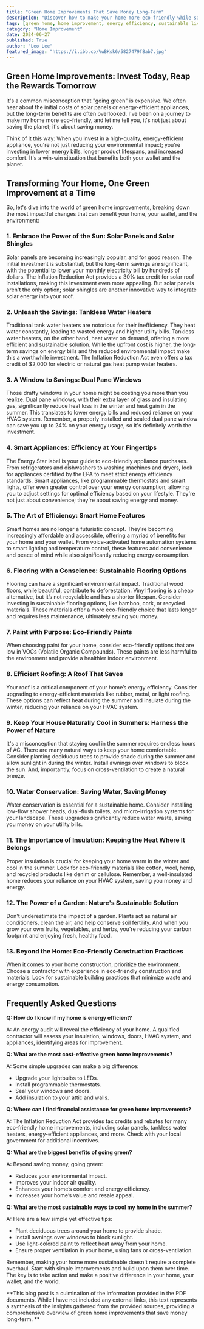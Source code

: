 ```yaml
---
title: "Green Home Improvements That Save Money Long-Term"
description: "Discover how to make your home more eco-friendly while saving money long-term. This guide covers green home improvements like solar panels, tankless water heaters, and energy-efficient appliances, explaining how they benefit your wallet and the environment."
tags: [green home, home improvement, energy efficiency, sustainable living, eco-friendly, save money, solar panels, tankless water heater, energy-efficient appliances, home renovation, environmentally friendly]
category: "Home Improvement"
date: 2024-06-27
published: True
author: "Leo Lee"
featured_image: "https://i.ibb.co/VwBKsk6/5827479f8ab7.jpg"
---
```


##  Green Home Improvements: Invest Today, Reap the Rewards Tomorrow 

It's a common misconception that "going green" is expensive.  We often hear about the initial costs of solar panels or energy-efficient appliances, but the long-term benefits are often overlooked.  I've been on a journey to make my home more eco-friendly, and let me tell you, it's not just about saving the planet; it's about saving money.

Think of it this way: When you invest in a high-quality, energy-efficient appliance, you're not just reducing your environmental impact; you're investing in lower energy bills, longer product lifespans, and increased comfort.  It's a win-win situation that benefits both your wallet and the planet.

##  Transforming Your Home, One Green Improvement at a Time

So, let's dive into the world of green home improvements, breaking down the most impactful changes that can benefit your home, your wallet, and the environment:

### 1.  Embrace the Power of the Sun: Solar Panels and Solar Shingles

Solar panels are becoming increasingly popular, and for good reason.  The initial investment is substantial, but the long-term savings are significant, with the potential to lower your monthly electricity bill by hundreds of dollars.  The Inflation Reduction Act provides a 30% tax credit for solar roof installations, making this investment even more appealing.  But solar panels aren't the only option; solar shingles are another innovative way to integrate solar energy into your roof.  

### 2.  Unleash the Savings: Tankless Water Heaters

Traditional tank water heaters are notorious for their inefficiency.  They heat water constantly, leading to wasted energy and higher utility bills.  Tankless water heaters, on the other hand, heat water on demand, offering a more efficient and sustainable solution.  While the upfront cost is higher, the long-term savings on energy bills and the reduced environmental impact make this a worthwhile investment.  The Inflation Reduction Act even offers a tax credit of $2,000 for electric or natural gas heat pump water heaters. 

### 3.  A Window to Savings: Dual Pane Windows

Those drafty windows in your home might be costing you more than you realize.  Dual pane windows, with their extra layer of glass and insulating gas, significantly reduce heat loss in the winter and heat gain in the summer.  This translates to lower energy bills and reduced reliance on your HVAC system.  Remember, a properly installed and sealed dual pane window can save you up to 24% on your energy usage, so it's definitely worth the investment.  

### 4.  Smart Appliances:  Efficiency at Your Fingertips

The Energy Star label is your guide to eco-friendly appliance purchases.  From refrigerators and dishwashers to washing machines and dryers, look for appliances certified by the EPA to meet strict energy efficiency standards.  Smart appliances, like programmable thermostats and smart lights, offer even greater control over your energy consumption, allowing you to adjust settings for optimal efficiency based on your lifestyle.  They're not just about convenience; they're about saving energy and money. 

### 5.  The Art of Efficiency: Smart Home Features

Smart homes are no longer a futuristic concept.  They're becoming increasingly affordable and accessible, offering a myriad of benefits for your home and your wallet.  From voice-activated home automation systems to smart lighting and temperature control, these features add convenience and peace of mind while also significantly reducing energy consumption.  

### 6.  Flooring with a Conscience:  Sustainable Flooring Options

Flooring can have a significant environmental impact.  Traditional wood floors, while beautiful, contribute to deforestation.  Vinyl flooring is a cheap alternative, but it’s not recyclable and has a shorter lifespan.  Consider investing in sustainable flooring options, like bamboo, cork, or recycled materials.  These materials offer a more eco-friendly choice that lasts longer and requires less maintenance, ultimately saving you money.

### 7.  Paint with Purpose: Eco-Friendly Paints

When choosing paint for your home, consider eco-friendly options that are low in VOCs (Volatile Organic Compounds).  These paints are less harmful to the environment and provide a healthier indoor environment.  

### 8.  Efficient Roofing:  A Roof That Saves

Your roof is a critical component of your home’s energy efficiency.  Consider upgrading to energy-efficient materials like rubber, metal, or light roofing.  These options can reflect heat during the summer and insulate during the winter, reducing your reliance on your HVAC system.

### 9.  Keep Your House Naturally Cool in Summers:  Harness the Power of Nature

It's a misconception that staying cool in the summer requires endless hours of AC.  There are many natural ways to keep your home comfortable.  Consider planting deciduous trees to provide shade during the summer and allow sunlight in during the winter.  Install awnings over windows to block the sun.  And, importantly, focus on cross-ventilation to create a natural breeze.  

### 10.  Water Conservation:  Saving Water, Saving Money

Water conservation is essential for a sustainable home.  Consider installing low-flow shower heads, dual-flush toilets, and micro-irrigation systems for your landscape.  These upgrades significantly reduce water waste, saving you money on your utility bills.

### 11.  The Importance of Insulation:  Keeping the Heat Where It Belongs

Proper insulation is crucial for keeping your home warm in the winter and cool in the summer.  Look for eco-friendly materials like cotton, wool, hemp, and recycled products like denim or cellulose.  Remember, a well-insulated home reduces your reliance on your HVAC system, saving you money and energy.

### 12.  The Power of a Garden:  Nature's Sustainable Solution

Don't underestimate the impact of a garden.  Plants act as natural air conditioners, clean the air, and help conserve soil fertility.  And when you grow your own fruits, vegetables, and herbs, you're reducing your carbon footprint and enjoying fresh, healthy food.

###  13.  Beyond the Home:  Eco-Friendly Construction Practices

When it comes to your home construction, prioritize the environment.  Choose a contractor with experience in eco-friendly construction and materials.  Look for sustainable building practices that minimize waste and energy consumption. 

## Frequently Asked Questions

**Q:  How do I know if my home is energy efficient?** 

A:  An energy audit will reveal the efficiency of your home.  A qualified contractor will assess your insulation, windows, doors, HVAC system, and appliances, identifying areas for improvement.  

**Q:  What are the most cost-effective green home improvements?**

A:  Some simple upgrades can make a big difference: 

*   Upgrade your lightbulbs to LEDs.
*   Install programmable thermostats.
*   Seal your windows and doors.
*   Add insulation to your attic and walls.

**Q:  Where can I find financial assistance for green home improvements?**

A:  The Inflation Reduction Act provides tax credits and rebates for many eco-friendly home improvements, including solar panels, tankless water heaters, energy-efficient appliances, and more.  Check with your local government for additional incentives.

**Q:  What are the biggest benefits of going green?**

A:  Beyond saving money, going green:

*   Reduces your environmental impact.
*   Improves your indoor air quality.
*   Enhances your home’s comfort and energy efficiency.
*   Increases your home’s value and resale appeal. 

**Q: What are the most sustainable ways to cool my home in the summer?**

A:  Here are a few simple yet effective tips:

*   Plant deciduous trees around your home to provide shade.
*   Install awnings over windows to block sunlight.
*   Use light-colored paint to reflect heat away from your home.
*   Ensure proper ventilation in your home, using fans or cross-ventilation. 

Remember, making your home more sustainable doesn't require a complete overhaul.  Start with simple improvements and build upon them over time.  The key is to take action and make a positive difference in your home, your wallet, and the world.

**This blog post is a culmination of the information provided in the PDF documents. While I have not included any external links, this text represents a synthesis of the insights gathered from the provided sources, providing a comprehensive overview of green home improvements that save money long-term.  **